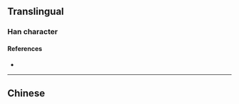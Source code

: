 {{also|撥|拔}}
{{character info}}

==Translingual==
{{Han simplified forms|撥|𫝼|拨|ex=y}}

===Han character===
{{Han char|rn=64|rad=手|as=05|sn=8|four=|canj=QIVE|ids=⿰扌发}}

====References====
* {{Han ref|kx=0427.161|hdz=31862.010|uh=62E8|ud=25320}}

----

==Chinese==
{{zh-see|撥}}